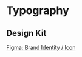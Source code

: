 
<Meta title="Den Haag/Typography" />

# Typography

## Design Kit

[Figma: Brand Identity / Icon](https://figma.com/file/JpoY3waVoQGlLQzQXTL9nn/Design-System-Gemeente-Den-Haag?node-id=3497%3A15951)
